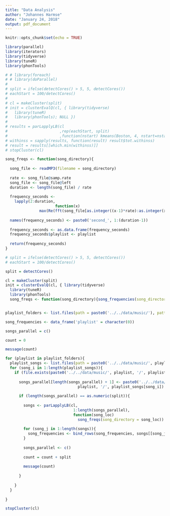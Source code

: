 ```yaml
---
title: "Data Analysis"
author: "Johannes Harmse"
date: "January 24, 2018"
output: pdf_document
---
```


```r
knitr::opts_chunk$set(echo = TRUE)
```

```r
library(parallel)
library(iterators)
library(tidyverse)
library(tuneR)
library(phonTools)
```

```r
# # library(foreach)
# # library(doParallel)
# 
# split = ifelse(detectCores() > 5, 5, detectCores())
# eachStart = 100/detectCores()
# 
# cl = makeCluster(split)
# init = clusterEvalQ(cl, { library(tidyverse) 
#   library(tuneR)
#   library(phonTools); NULL })
# 
# results = parLapplyLB(cl
#                       ,rep(eachStart, split)
#                       ,function(nstart) kmeans(Boston, 4, nstart=nstart))
# withinss = sapply(results, function(result) result$tot.withinss)
# result = results[[which.min(withinss)]]
# stopCluster(cl)
```

```r
song_freqs <- function(song_directory){
  
  song_file <- readMP3(filename = song_directory)
        
  rate <- song_file@samp.rate
  song_file <- song_file@left
  duration <- length(song_file) / rate
  
  frequency_seconds <- 
    lapply(2:duration, 
                      function(x) 
               max(Re(fft(song_file[as.integer((x-1)*rate):as.integer(x*rate)]))))
  
  names(frequency_seconds) <- paste0('second_', 1:(duration-1))
  
  frequency_seconds <- as.data.frame(frequency_seconds)
  frequency_seconds$playlist <- playlist
  
  return(frequency_seconds)
}
```


```r
# split = ifelse(detectCores() > 5, 5, detectCores())
# eachStart = 100/detectCores()

split = detectCores()

cl = makeCluster(split)
init = clusterEvalQ(cl, { library(tidyverse) 
  library(tuneR)
  library(phonTools)
  song_freqs <- function(song_directory){song_frequencies(song_directory = song_directory)}; NULL })


playlist_folders <- list.files(path = paste0('../../data/music/'), pattern = 'Playlist - *')

song_frequencies <- data_frame('playlist' = character(0))

songs_parallel = c()

count = 0

message(count)

for (playlist in playlist_folders){
  playlist_songs <- list.files(path = paste0('../../data/music/', playlist, '/'), pattern = '*.mp3')
  for (song_i in 1:length(playlist_songs)){
    if (file.exists(paste0('../../data/music/', playlist, '/', playlist_songs[song_i]))){
      
      songs_parallel[length(songs_parallel) + 1] <- paste0('../../data/music/', 
                                playlist, '/', playlist_songs[song_i])
      
      if (length(songs_parallel) == as.numeric(split)){
        
        songs <- parLapplyLB(cl, 
                              1:length(songs_parallel), 
                              function(song_loc) 
                                song_freqs(song_directory = song_loc))
        
        for (song_j in 1:length(songs)){
          song_frequencies <- bind_rows(song_frequencies, songs[[song_j]])
        }
        
        songs_parallel <- c()
        
        count = count + split
        
        message(count)
        
      }
    
    }
  }
    
}

stopCluster(cl)

```



